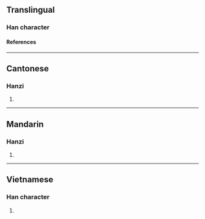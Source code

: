 {{character info/new}}
==Translingual==

===Han character===
{{Han char|rn=85|rad=水|as=04|sn=7|four=|canj=EOIN|ids=⿰氵今}}

====References====
{{Han ref|kx=0608.060|dkj=17166|dj=1001.100|hdz=31568.050|uh=6C75}}

----

==Cantonese==

===Hanzi===
{{yue-hanzi|jyut=[[gam3]]|y=gam3}}

# {{rfdef|yue|sort=水04}}

----

==Mandarin==

===Hanzi===
{{cmn-hanzi|pin=[[gàn]] ([[gan4]]), [[hán]] ([[han2]]), [[cén]] ([[cen2]])|wg=kan<sup>4</sup>, han<sup>2</sup>, ts'en<sup>2</sup>}}

# {{rfdef|cmn|sort=水04}}

----

==Vietnamese==

===Han character===
{{vi-readings|rs=水04|reading=ngấm}}

# {{rfdef|vi|sort=水04}}